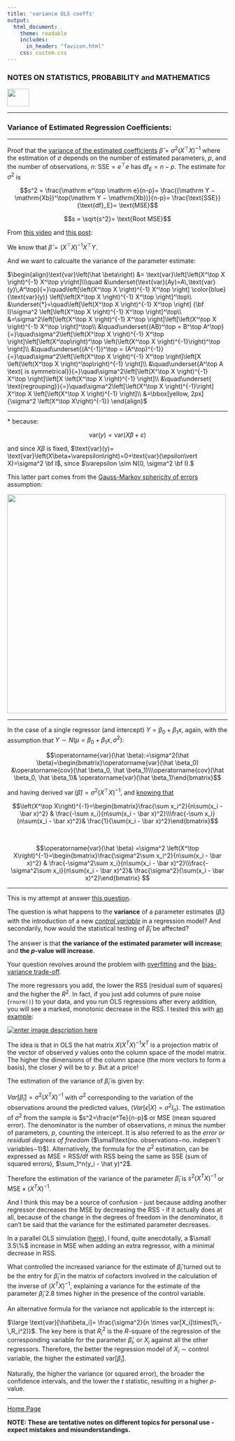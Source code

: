 ```yaml
---
title: 'variance OLS coeffs'
output: 
  html_document:
    theme: readable
    includes:
      in_header: "favicon.html" 
    css: custom.css
---
```



### **NOTES ON STATISTICS, PROBABILITY and MATHEMATICS**

<a href="http://rinterested.github.io/statistics/index.html">
<img HEIGHT="40" WIDTH="50" src="logo.PNG"></a>

---

### Variance of Estimated Regression Coefficients:

---

Proof that the [variance of the estimated coefficients](https://stats.stackexchange.com/a/358847/67822) $\hat \beta = \sigma^2 \left(X^\top X \right)^{-1}$ where the estimation of $\sigma$ depends on the number of estimated parameters, $p,$ and the number of observations, $n$: $\text{SSE} = e^\top
e$ has $\text{df}_E = n − p.$ The estimate for $\sigma^2$ is

$$s^2 = \frac{\mathrm e^\top \mathrm e}{n-p}= \frac{(\mathrm Y − \mathrm{Xb})^\top(\mathrm Y − \mathrm{Xb})}{n-p}= \frac{\text{SSE}}
{\text{df}_E}= \text{MSE}$$

$$s = \sqrt{s^2}= \text{Root MSE}$$

From [this video](https://youtu.be/jyBtfhQsf44?list=PLVhS9-aIl4U-Guw_wvCHMhF2unUGVyWEu) and [this post](http://math.stackexchange.com/a/687361/152225):

We know that $\hat \beta= \left(X^\top X \right)^{-1} X^\top Y.$ 

And we want to calcualte the variance of the parameter estimate:

$\begin{align}\text{var}\left(\hat \beta\right) &= \text{var}\left[\left(X^\top X \right)^{-1} X^\top y\right]\\\quad
&\underset{\text{var}(Ay)=A\,\text{var}(y)\,A^\top}{=}\quad\left[\left(X^\top X \right)^{-1} X^\top \right] \color{blue}{\text{var}(y)} \left[\left(X^\top X \right)^{-1} X^\top \right]^\top\\
&\underset{*}=\quad\left[\left(X^\top X \right)^{-1} X^\top \right] {\bf I}\sigma^2 \left[\left(X^\top X \right)^{-1} X^\top \right]^\top\\
&=\sigma^2\left[\left(X^\top X \right)^{-1} X^\top \right]\left[\left(X^\top X \right)^{-1} X^\top \right]^\top\\
&\quad\underset{(AB)^\top = B^\top A^\top}{=}\quad\sigma^2\left[\left(X^\top X \right)^{-1} X^\top \right]\left[\left(X^\top\right)^\top \left(\left(X^\top X \right)^{-1}\right)^\top \right]\\
&\quad\underset{(A^{-1})^\top = (A^\top)^{-1}}{=}\quad\sigma^2\left[\left(X^\top X \right)^{-1} X^\top \right]\left[X \left(\left(X^\top X \right)^\top\right)^{-1} \right]\\
&\quad\underset{A^\top A \text{ is symmetrical}}{=}\quad\sigma^2\left[\left(X^\top X \right)^{-1} X^\top \right]\left[X \left(X^\top X \right)^{-1} \right]\\
&\quad\underset{ \text{regrouping}}{=}\quad\sigma^2\left[\left(X^\top X \right)^{-1}\right] X^\top X \left[\left(X^\top X \right)^{-1} \right]\\
&=\bbox[yellow, 2px]{\sigma^2 \left(X^\top X\right)^{-1}}
\end{align}$

---

$*$ because:

$$\text{var}(y)= \text{var}\left(X\beta+\varepsilon\right)$$

and since $X\beta$ is fixed, $\text{var}(y)= \text{var}\left(X\beta+\varepsilon\right)=0+\text{var}(\epsilon\vert X)=\sigma^2 \bf I$, since $\varepsilon \sim N(0, \sigma^2 \bf I).$

This latter part comes from the [Gauss-Markov sphericity of errors](https://en.wikipedia.org/wiki/Gauss–Markov_theorem#Spherical_errors) assumption:

<img width="500" src = "https://cloud.githubusercontent.com/assets/9312897/22386526/7e6bd05a-e4a5-11e6-9e87-23f3e3c7366d.png">

---

In the case of a single regressor (and intercept) $Y = \beta_0 + \beta_1 x$, again, with the assumption that $Y \sim N(\mu = \beta_0 + \beta_1 x, \sigma^2):$


$$\operatorname{var}(\hat \beta):=\sigma^2(\hat \beta)=\begin{bmatrix}\operatorname{var}(\hat \beta_0) &\operatorname{cov}(\hat \beta_0, \hat \beta_1)\\\operatorname{cov}(\hat \beta_0, \hat \beta_1)& \operatorname{var}(\hat \beta_1)\end{bmatrix}$$

and having derived $\operatorname{var}(\hat \beta) =\sigma^2 \left(X^\top X\right)^{-1},$ and [knowing that](http://rinterested.github.io/statistics/OLS_linear_algebra.html)

$$\left(X^\top X\right)^{-1}=\begin{bmatrix}\frac{\sum x_i^2}{n\sum(x_i - \bar x)^2} & \frac{-\sum x_i}{n\sum(x_i - \bar x)^2}\\\frac{-\sum x_i}{n\sum(x_i - \bar x)^2}& \frac{1}{\sum(x_i - \bar x)^2}\end{bmatrix}$$

<br>

$$\operatorname{var}(\hat \beta) =\sigma^2 \left(X^\top X\right)^{-1}=\begin{bmatrix}\frac{\sigma^2\sum x_i^2}{n\sum(x_i - \bar x)^2} & \frac{-\sigma^2\sum x_i}{n\sum(x_i - \bar x)^2}\\\frac{-\sigma^2\sum x_i}{n\sum(x_i - \bar x)^2}& \frac{\sigma^2}{\sum(x_i - \bar x)^2}\end{bmatrix} $$

---

This is my attempt at answer [this question](http://stats.stackexchange.com/q/193229/67822).

The question is what happens to the **variance** of a parameter estimates ($\hat \beta_i$) with the introduction of a new [*control variable*](https://www.quora.com/What-are-control-variables-and-how-do-I-use-them-in-regression-analysis) in a regression model? And secondarily, how would the statistical testing of $\hat \beta_i$ be affected?

The answer is that **the variance of the estimated parameter will increase**; and **the $p$-value will increase**.

Your question revolves around the problem with [overfitting](https://en.wikipedia.org/wiki/Overfitting) and the [bias-variance trade-off](https://en.wikipedia.org/wiki/Bias–variance_tradeoff).

The more regressors you add, the lower the $\text{RSS}$ (residual sum of squares) and the higher the $R^2$. In fact, if you just add columns of pure noise (`rnorm()`) to your data, and you run OLS regressions after every addition, you will see a marked, monotonic decrease in the $\text{RSS}$. I tested this with [an example](https://github.com/RInterested/SIMULATIONS_and_PROOFS/blob/master/R%20squared%20lower%20more%20regressors):

[![enter image description here][1]][1]

The idea is that in OLS the hat matrix $X (X^TX)^{-1}X^T$ is a projection matrix of the vector of observed $y$ values onto the column space of the model matrix. The higher the dimensions of the column space (the more vectors to form a basis), the closer $\hat y$ will be to $y$. But at a price!

The estimation of the variance of $\hat \beta_i$ is given by:

$Var[\hat\beta_i]= \sigma^2(X^TX)^{-1}$ with $\sigma^2$ corresponding to the variation of the observations around the predicted values, ($Var[\epsilon|X] = \sigma^2I_n$). The estimation of $\sigma^2$ from the sample is $s^2=\frac{e^Te}{n-p}$ or $\text{MSE}$ (mean squared error). The denominator is the number of observations, $n$ minus the number of parameters, $p$, counting the intercept. It is also referred to as the *error or residual degrees of freedom* ($\small\text{no. observations−no. indepen't variables−1}$). Alternatively, the formula for the $\sigma^2$ estimation, can be expressed as $\text{MSE = RSS/df}$ with $\text{RSS}$ being the same as $\text{SSE}$ (sum of squared errors), $\sum_1^n(y_i - \hat y)^2$. 

Therefore the estimation of the variance of the parameter $\hat\beta_i$ is $s^2(X^TX)^{-1}$ or $\text{MSE}\times(X^TX)^{-1}$.

And I think this may be a source of confusion - just because adding another regressor decreases the $\text{MSE}$ by decreasing the $\text{RSS}$ - if it actually does at all, because of the change in the degrees of freedom in the denominator, it can't be said that the variance for the estimated parameter decreases.

In a parallel OLS simulation ([here](https://github.com/RInterested/SIMULATIONS_and_PROOFS/blob/master/VARIANCE%20OLS%20NO.%20OF%20REGRESSORS)), I found, quite anecdotally, a $\small 3.5\%$ increase in $\text{MSE}$ when adding an extra regressor, with a minimal decrease in $\text{RSS}$. 

What controlled the increased variance for the estimate of $\hat\beta_i$ turned out to be the entry for $\hat\beta_i$ in the matrix of cofactors involved in the calculation of the inverse of $(X^TX)^{-1}$, explaining a variance for the estimate of the parameter $\hat\beta_i$ $2.8$ times higher in the presence of the control variable.

An alternative formula for the variance not applicable to the intercept is:

$\large \text{var}[\hat\beta_i]= \frac{\sigma^2}{n \times var[X_i]\times(1\,-\,R_i^2)}$. The key here is that $R_i^2$ is the $R$-square of the regression of the corresponding variable for the parameter $\hat\beta_i$, or $X_i$ against all the other regressors. Therefore, the better the regression model of $X_i \sim \text{control variable}$, the higher the estimated $\text{var}[\hat\beta_i].$

Naturally, the higher the variance (or squared error), the broader the confidence intervals, and the lower the $t$ statistic, resulting in a higher $p$-value.


  [1]: http://i.stack.imgur.com/8WRCd.png


---
<a href="http://rinterested.github.io/statistics/index.html">Home Page</a>

**NOTE: These are tentative notes on different topics for personal use - expect mistakes and misunderstandings.**
